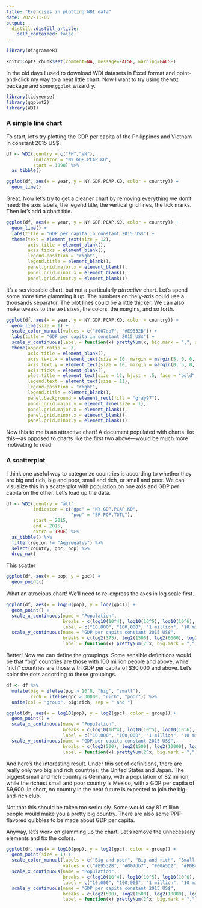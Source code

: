---
title: "Exercises in plotting WDI data"
date: 2022-11-05
output:
  distill::distill_article:
    self_contained: false
---

```{r setup, include=FALSE}
library(DiagrammeR)

knitr::opts_chunk$set(comment=NA, message=FALSE, warning=FALSE)
```

In the old days I used to download WDI datasets in Excel format and point-and-click my way to a neat little chart. Now I want to try using the `WDI` package and some `ggplot` wizardry.

```{r}
library(tidyverse)
library(ggplot2)
library(WDI)
```

### A simple line chart

To start, let's try plotting the GDP per capita of the Philippines and Vietnam in constant 2015 US$.

```{r}
df <- WDI(country = c("PH","VN"),
          indicator = "NY.GDP.PCAP.KD",
          start = 1990) %>% 
  as_tibble()

ggplot(df, aes(x = year, y = NY.GDP.PCAP.KD, color = country)) +
  geom_line()

```

Great. Now let's try to get a cleaner chart by removing everything we don't need: the axis labels, the legend title, the vertical grid lines, the tick marks. Then let's add a chart title.

```{r}
ggplot(df, aes(x = year, y = NY.GDP.PCAP.KD, color = country)) +
  geom_line() +
  labs(title = "GDP per capita in constant 2015 US$") +
  theme(text = element_text(size = 12),
        axis.title = element_blank(),
        axis.ticks = element_blank(),
        legend.position = "right",
        legend.title = element_blank(),
        panel.grid.major.x = element_blank(),
        panel.grid.minor.x = element_blank(),
        panel.grid.minor.y = element_blank())

```

It's a serviceable chart, but not a particularly *attractive* chart. Let's spend some more time glamming it up. The numbers on the y-axis could use a thousands separator. The plot lines could be a little thicker. We can also make tweaks to the text sizes, the colors, the margins, and so forth.

```{r}
ggplot(df, aes(x = year, y = NY.GDP.PCAP.KD, color = country)) +
  geom_line(size = 1) +
  scale_color_manual(values = c("#007db7", "#E9532B")) + 
  labs(title = "GDP per capita in constant 2015 US$") +
  scale_y_continuous(label = function(x) prettyNum(x, big.mark = ",", scientific = FALSE)) + 
  theme(aspect.ratio = .7,
        axis.title = element_blank(),
        axis.text.x = element_text(size = 10, margin = margin(5, 0, 0, 0)),
        axis.text.y = element_text(size = 10, margin = margin(0, 5, 0, 0)),
        axis.ticks = element_blank(),
        plot.title = element_text(size = 12, hjust = .5, face = "bold", margin = margin(0, 0, 10, 0)),
        legend.text = element_text(size = 11),
        legend.position = "right",
        legend.title = element_blank(),
        panel.background = element_rect(fill = "gray97"),
        panel.grid.major.y = element_line(size = 1),
        panel.grid.major.x = element_blank(),
        panel.grid.minor.x = element_blank(),
        panel.grid.minor.y = element_blank())

```

Now this to me is an attractive chart! A document populated with charts like this---as opposed to charts like the first two above---would be much more motivating to read.


### A scatterplot

I think one useful way to categorize countries is according to whether they are big and rich, big and poor, small and rich, or small and poor. We can visualize this in a scatterplot with population on one axis and GDP per capita on the other. Let's load up the data.

```{r}
df <- WDI(country = "all",
          indicator = c("gpc" = "NY.GDP.PCAP.KD", 
                        "pop" = "SP.POP.TOTL"),
          start = 2015,
          end = 2015,
          extra = TRUE) %>% 
  as_tibble() %>%
  filter(region != "Aggregates") %>%
  select(country, gpc, pop) %>%
  drop_na()
```

This scatter 

```{r}
ggplot(df, aes(x = pop, y = gpc)) +
  geom_point()
```

What an atrocious chart! We'll need to re-express the axes in log scale first.

```{r}
ggplot(df, aes(x = log10(pop), y = log2(gpc))) +
  geom_point() + 
  scale_x_continuous(name = "Population",
                     breaks = c(log10(10^4), log10(10^5), log10(10^6), log10(10^7), log10(10^8), log10(10^9)),
                     label = c("10,000", "100,000", "1 million", "10 million", "100 million", "1 billion")) +
  scale_y_continuous(name = "GDP per capita constant 2015 US$",
                     breaks = c(log2(375), log2(1500), log2(6000), log2(24000), log2(96000)),
                     label = function(x) prettyNum(2^x, big.mark = ",", scientific = FALSE))
```

Better! Now we can define the groupings. Some sensible definitions would be that "big" countries are those with 100 million people and above, while "rich" countries are those with GDP per capita of $30,000 and above. Let's color the dots according to these groupings.

```{r}
df <- df %>%
  mutate(big = ifelse(pop > 10^8, "big", "small"),
         rich = ifelse(gpc > 30000, "rich", "poor")) %>%
  unite(col = "group", big:rich, sep = " and ")

ggplot(df, aes(x = log10(pop), y = log2(gpc), color = group)) +
  geom_point() + 
  scale_x_continuous(name = "Population",
                     breaks = c(log10(10^4), log10(10^5), log10(10^6), log10(10^7), log10(10^8), log10(10^9)),
                     label = c("10,000", "100,000", "1 million", "10 million", "100 million", "1 billion")) +
  scale_y_continuous(name = "GDP per capita constant 2015 US$",
                     breaks = c(log2(500), log2(1500), log2(10000), log2(30000)),
                     label = function(x) prettyNum(2^x, big.mark = ",", scientific = FALSE))
```

And here's the interesting result. Under this set of definitions, there are really only two big and rich countries: the United States and Japan. The biggest small and rich country is Germany, with a population of 82 million, while the richest small and poor country is Mexico, with a GDP per capita of $9,600. In short, no country in the near future is expected to join the big-and-rich club.

Not that this should be taken too seriously. Some would say 81 million people would make you a pretty big country. There are also some PPP-flavored quibbles to be made about GDP per capita.

Anyway, let's work on glamming up the chart. Let's remove the unnecessary elements and fix the colors. 

```{r}
ggplot(df, aes(x = log10(pop), y = log2(gpc), color = group)) +
  geom_point(size = 1) + 
  scale_color_manual(labels = c("Big and poor", "Big and rich", "Small and poor", "Small and rich"),
                     values = c("#E9532B", "#007db7", "#00A5D2", "#FDB415")) + 
  scale_x_continuous(name = "Population",
                     breaks = c(log10(10^4), log10(10^5), log10(10^6), log10(10^7), log10(10^8), log10(10^9)),
                     label = c("10,000", "100,000", "1 million", "10 million", "100 million", "1 billion")) +
  scale_y_continuous(name = "GDP per capita constant 2015 US$",
                     breaks = c(log2(500), log2(1500), log2(10000), log2(30000)),
                     label = function(x) prettyNum(2^x, big.mark = ",", scientific = FALSE))
```






